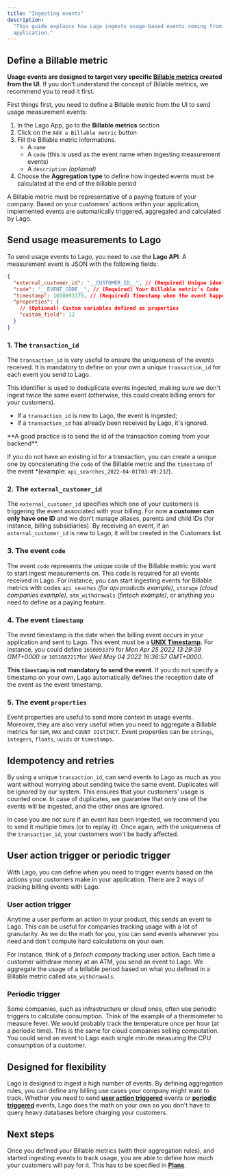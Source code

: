 ```yaml
---
title: "Ingesting events"
description:
  "This guide explains how Lago ingests usage-based events coming from your
  application."
---
```


## Define a Billable metric[](#define-a-billable-metric "Direct link to heading")

**Usage events are designed to target very specific
[Billable metrics](/overview) created from the UI**. If you don't understand the
concept of Billable metrics, we recommend you to read it first.

First things first, you need to define a Billable metric from the UI to send
usage measurement events:

1. In the Lago App, go to the **Billable metrics** section
2. Click on the `Add a Billable metric` button
3. Fill the Billable metric informations.
   - A `name`
   - A `code` (this is used as the event name when ingesting measurement events)
   - A `description` _(optional)_
4. Choose the **Aggregation type** to define how ingested events must be
   calculated at the end of the billable period

A Billable metric must be representative of a paying feature of your company.
Based on your customers' actions within your application, implemented events are
automatically triggered, aggregated and calculated by Lago.

## Send usage measurements to Lago[](#send-usage-measurements-to-lago "Direct link to heading")

To send usage events to Lago, you need to use the **Lago API**. A measurement
event is JSON with the following fields:

```json
{
  "external_customer_id": "__CUSTOMER_ID__", // (Required) Unique identifier of your customer performing the action
  "code": "__EVENT_CODE__", // (Required) Your Billable metric's Code
  "timestamp": 1650893379, // (Required) Timestamp when the event happened
  "properties": {
    // (Optional) Custom variables defined as properties
    "custom_field": 12
  }
}
```

### 1\. The `transaction_id`[](#1-the-transaction%5Fid "Direct link to heading")

The `transaction_id` is very useful to ensure the uniqueness of the events
received. It is mandatory to define on your own a unique `transaction_id` for
each event you send to Lago.

This identifier is used to deduplicate events ingested, making sure we don't
ingest twice the same event (otherwise, this could create billing errors for
your customers).

- If a `transaction_id` is new to Lago, the event is ingested;
- If a `transaction_id` has already been received by Lago, it's ignored.

<Tip>
**A good practice is to send the id of the transaction coming from your
backend**.

If you do not have an existing id for a transaction, you can create a unique one
by concatenating the `code` of the Billable metric and the `timestamp` of the
event \*(example: `api_searches_2022-04-01T03:49:23Z`).

</Tip>

### 2\. The `external_customer_id`[](#2-the-external%5Fcustomer%5Fid "Direct link to heading")

The `external_customer_id` specifies which one of your customers is triggering
the event associated with your billing. For now **a customer can only have one
ID** and we don't manage aliases, parents and child IDs (for instance, billing
subsidiaries). By receiving an event, if an `external_customer_id` is new to
Lago, it will be created in the Customers list.

### 3\. The event `code`[](#3-the-event-code "Direct link to heading")

The event `code` represents the unique code of the Billable metric you want to
start ingest measurements on. This code is required for all events received in
Lago. For instance, you can start ingesting events for Billable metrics with
codes `api_seaches` _(for api products example)_, `storage` _(cloud companies
example)_, `atm_withdrawals` _(fintech example)_, or anything you need to define
as a paying feature.

### 4\. The event `timestamp`[](#4-the-event-timestamp "Direct link to heading")

The event timestamp is the date when the billing event occurs in your
application and sent to Lago. This event must be a
**[UNIX Timestamp](https://www.unixtimestamp.com/).** For instance, you could
define `1650893379` for _Mon Apr 25 2022 13:29:39 GMT+0000_ or `1651682217`for
_Wed May 04 2022 16:36:57 GMT+0000_.

**This `timestamp` is not mandatory to send the event**. If you do not specify a
timestamp on your own, Lago automatically defines the reception date of the
event as the event timestamp.

### 5\. The event `properties`[](#5-the-event-properties "Direct link to heading")

Event properties are useful to send more context in usage events. Moreover, they
are also very useful when you need to aggregate a Billable metrics for `SUM`,
`MAX` and `COUNT DISTINCT`. Event properties can be `strings`, `integers`,
`floats`, `uuids` or `timestamps`.

## Idempotency and retries[](#idempotency-and-retries "Direct link to heading")

By using a unique `transaction_id`, can send events to Lago as much as you want
without worrying about sending twice the same event. Duplicates will be ignored
by our system. This ensures that your customers' usage is counted once. In case
of duplicates, we guarantee that only one of the events will be ingested, and
the other ones are ignored.

In case you are not sure if an event has been ingested, we recommend you to send
it multiple times (or to replay it). Once again, with the uniqueness of the
`transaction_id`, your customers won't be badly affected.

## User action trigger or periodic trigger[](#user-action-trigger-or-periodic-trigger "Direct link to heading")

With Lago, you can define when you need to trigger events based on the actions
your customers make in your application. There are 2 ways of tracking billing
events with Lago.

### User action trigger[](#user-action-trigger "Direct link to heading")

Anytime a user perform an action in your product, this sends an event to Lago.
This can be useful for companies tracking usage with a lot of granularity. As we
do the math for you, you can send events whenever you need and don't compute
hard calculations on your own.

For instance, think of a _fintech company_ tracking user action. Each time a
customer withdraw money at an ATM, you send an event to Lago. We aggregate the
usage of a billable period based on what you defined in a Billable metric called
`atm_withdrawals`.

### Periodic trigger[](#periodic-trigger "Direct link to heading")

Some companies, such as infrastructure or cloud ones, often use periodic
triggers to calculate consumption. Think of the example of a thermometer to
measure fever. We would probably track the temperature once per hour (at a
periodic time). This is the same for cloud companies selling computation. You
could send an event to Lago each single minute measuring the CPU consumption of
a customer.

## Designed for flexibility[](#designed-for-flexibility "Direct link to heading")

Lago is designed to ingest a high number of events. By defining aggregation
rules, you can define any billing use cases your company might want to track.
Whether you need to send **[user action triggered](#user-action-trigger)**
events or **[periodic triggered](#periodic-trigger)** events, Lago does the math
on your own so you don't have to query heavy databases before charging your
customers.

## Next steps[](#next-steps "Direct link to heading")

Once you defined your Billable metrics (with their aggregation rules), and
started ingesting events to track usage, you are able to define how much your
customers will pay for it. This has to be specified in
**[Plans](/plans/overview)**.
